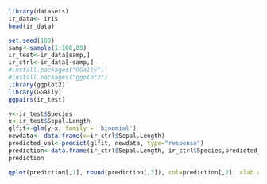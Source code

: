 

```r
library(datasets)
ir_data<- iris
head(ir_data)
```
```r

set.seed(100)
samp<-sample(1:100,80)
ir_test<-ir_data[samp,]
ir_ctrl<-ir_data[-samp,]
#install.packages("GGally")
#install.packages("ggplot2")
library(ggplot2)
library(GGally)
ggpairs(ir_test)


```
```r


y<-ir_test$Species
x<-ir_test$Sepal.Length
glfit<-glm(y~x, family = 'binomial')
newdata<- data.frame(x=ir_ctrl$Sepal.Length)
predicted_val<-predict(glfit, newdata, type="response")
prediction<-data.frame(ir_ctrl$Sepal.Length, ir_ctrl$Species,predicted_val)
prediction

```
```r

qplot(prediction[,1], round(prediction[,3]), col=prediction[,2], xlab = 'Sepal Length', ylab = 'Prediction using Logistic Reg.')

```